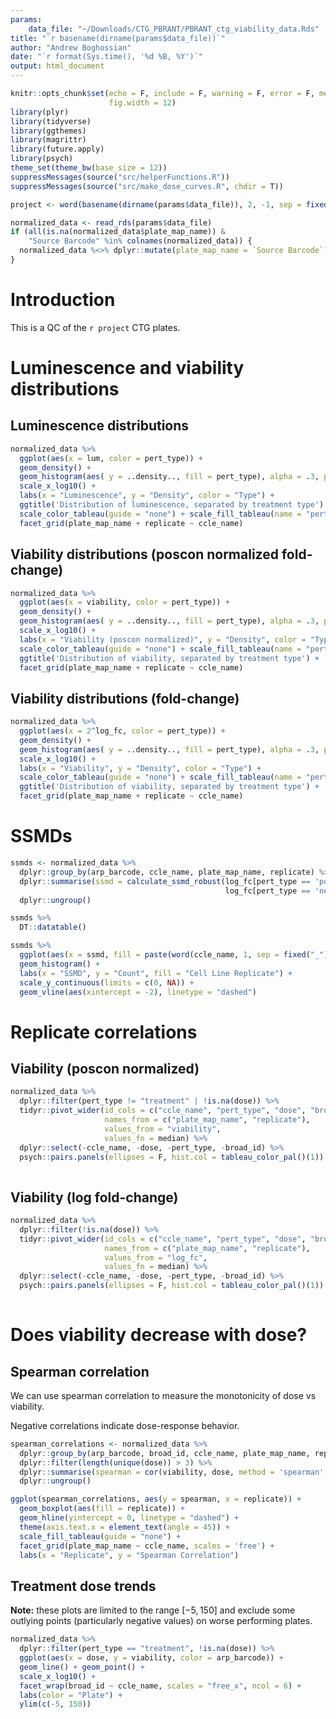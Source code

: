 ```yaml
---
params:
    data_file: "~/Downloads/CTG_PBRANT/PBRANT_ctg_viability_data.Rds"
title: "`r basename(dirname(params$data_file))`"
author: "Andrew Boghossian"
date: "`r format(Sys.time(), '%d %B, %Y')`"
output: html_document
---
```


```r
knitr::opts_chunk$set(echo = F, include = F, warning = F, error = F, message = F,
                      fig.width = 12)
library(plyr)
library(tidyverse)
library(ggthemes)
library(magrittr)
library(future.apply)
library(psych)
theme_set(theme_bw(base_size = 12))
suppressMessages(source("src/helperFunctions.R"))
suppressMessages(source("src/make_dose_curves.R", chdir = T))

project <- word(basename(dirname(params$data_file)), 2, -1, sep = fixed("_"))
```

```r
normalized_data <- read_rds(params$data_file)
if (all(is.na(normalized_data$plate_map_name)) &
    "Source Barcode" %in% colnames(normalized_data)) {
  normalized_data %<>% dplyr::mutate(plate_map_name = `Source Barcode`)
}
```

# Introduction

This is a QC of the `r project` CTG plates.

# Luminescence and viability distributions {.tabset .tabset-pills}

## Luminescence distributions

```r
normalized_data %>% 
  ggplot(aes(x = lum, color = pert_type)) + 
  geom_density() +
  geom_histogram(aes( y = ..density.., fill = pert_type), alpha = .3, position = 'identity') + 
  scale_x_log10() +
  labs(x = "Luminescence", y = "Density", color = "Type") +
  ggtitle('Distribution of luminescence, separated by treatment type') +
  scale_color_tableau(guide = "none") + scale_fill_tableau(name = "pert_type") +
  facet_grid(plate_map_name + replicate ~ ccle_name)
```

## Viability distributions (poscon normalized fold-change)

```r
normalized_data %>% 
  ggplot(aes(x = viability, color = pert_type)) + 
  geom_density() +
  geom_histogram(aes( y = ..density.., fill = pert_type), alpha = .3, position = 'identity') + 
  scale_x_log10() +
  labs(x = "Viability (poscon normalized)", y = "Density", color = "Type") +
  scale_color_tableau(guide = "none") + scale_fill_tableau(name = "pert_type") +
  ggtitle('Distribution of viability, separated by treatment type') +
  facet_grid(plate_map_name + replicate ~ ccle_name)
```

## Viability distributions (fold-change)

```r
normalized_data %>% 
  ggplot(aes(x = 2^log_fc, color = pert_type)) + 
  geom_density() +
  geom_histogram(aes( y = ..density.., fill = pert_type), alpha = .3, position = 'identity') + 
  scale_x_log10() +
  labs(x = "Viability", y = "Density", color = "Type") +
  scale_color_tableau(guide = "none") + scale_fill_tableau(name = "pert_type") +
  ggtitle('Distribution of viability, separated by treatment type') +
  facet_grid(plate_map_name + replicate ~ ccle_name)
```

# SSMDs

```r
ssmds <- normalized_data %>%
  dplyr::group_by(arp_barcode, ccle_name, plate_map_name, replicate) %>%
  dplyr::summarise(ssmd = calculate_ssmd_robust(log_fc[pert_type == 'poscon'],
                                                log_fc[pert_type == 'negcon'])) %>%
  dplyr::ungroup()
```

```r
ssmds %>%
  DT::datatable()

ssmds %>%
  ggplot(aes(x = ssmd, fill = paste(word(ccle_name, 1, sep = fixed("_")), plate_map_name, replicate))) + 
  geom_histogram() + 
  labs(x = "SSMD", y = "Count", fill = "Cell Line Replicate") +
  scale_y_continuous(limits = c(0, NA)) +
  geom_vline(aes(xintercept = -2), linetype = "dashed")
```

# Replicate correlations {.tabset .tabset-pills}

## Viability (poscon normalized)
```r
normalized_data %>%
  dplyr::filter(pert_type != "treatment" | !is.na(dose)) %>%
  tidyr::pivot_wider(id_cols = c("ccle_name", "pert_type", "dose", "broad_id"),
                     names_from = c("plate_map_name", "replicate"),
                     values_from = "viability",
                     values_fn = median) %>%
  dplyr::select(-ccle_name, -dose, -pert_type, -broad_id) %>%
  psych::pairs.panels(ellipses = F, hist.col = tableau_color_pal()(1))
  
```

## Viability (log fold-change)
```r
normalized_data %>%
  dplyr::filter(!is.na(dose)) %>%
  tidyr::pivot_wider(id_cols = c("ccle_name", "pert_type", "dose", "broad_id"),
                     names_from = c("plate_map_name", "replicate"),
                     values_from = "log_fc",
                     values_fn = median) %>%
  dplyr::select(-ccle_name, -dose, -pert_type, -broad_id) %>%
  psych::pairs.panels(ellipses = F, hist.col = tableau_color_pal()(1))
  
```

# Does viability decrease with dose?

## Spearman correlation

We can use spearman correlation to measure the monotonicity of dose vs viability. 

Negative correlations indicate dose-response behavior.

```r
spearman_correlations <- normalized_data %>%
  dplyr::group_by(arp_barcode, broad_id, ccle_name, plate_map_name, replicate) %>%
  dplyr::filter(length(unique(dose)) > 3) %>%
  dplyr::summarise(spearman = cor(viability, dose, method = 'spearman', use = 'p')) %>%
  dplyr::ungroup()

ggplot(spearman_correlations, aes(y = spearman, x = replicate)) + 
  geom_boxplot(aes(fill = replicate)) + 
  geom_hline(yintercept = 0, linetype = "dashed") +
  theme(axis.text.x = element_text(angle = 45)) + 
  scale_fill_tableau(guide = "none") +
  facet_grid(plate_map_name ~ ccle_name, scales = 'free') +
  labs(x = "Replicate", y = "Spearman Correlation")
```

## Treatment dose trends

**Note:** these plots are limited to the range $[-5, 150]$ and exclude some outlying points (particularly negative values) on worse performing plates.

```r
normalized_data %>%
  dplyr::filter(pert_type == "treatment", !is.na(dose)) %>%
  ggplot(aes(x = dose, y = viability, color = arp_barcode)) +
  geom_line() + geom_point() +
  scale_x_log10() +
  facet_wrap(broad_id ~ ccle_name, scales = "free_x", ncol = 6) +
  labs(color = "Plate") +
  ylim(c(-5, 150))
```
